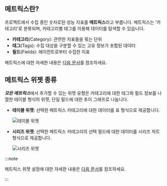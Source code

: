 ## 메트릭스란?

프로젝트에서 수집 중인 숫자로된 성능 지표를 **메트릭스**라고 부릅니다. 메트릭스는 '카테고리'로 분류되며, 카테고리별 태그를 이용해 데이터를 탐색할 수 있습니다.

* **카테고리**(Category): 관련한 지표들을 묶는 단위
* **태그**(Tags): 수집 대상을 구분할 수 있는 고유 정보가 포함된 데이터
* **필드**(Fields): 에이전트로부터 수집한 지표

메트릭스에 대한 자세한 내용은 [다음 문서](metrics-intro)를 참조하세요.

## 메트릭스 위젯 종류

***모든 메트릭스***에서 추가할 수 있는 위젯 유형은 카테고리에 대한 태그와 필드 정보를 나열한 테이블 형식의 위젯, 단일 필드에 대한 추이 그래프로 나눕니다.

* **테이블 위젯**: 선택한 메트릭스 카테고리에 대한 데이터를 표 형식으로 제공합니다.

  ![테이블 위젯](/img/metric-widget-table.png)

* **시리즈 위젯**: 선택한 메트릭스 카테고리의 선택 필드에 대한 데이터를 시리즈 차트 형식으로 제공합니다.

  ![시리즈 위젯](/img/metric-widget-series.png)

:::note

메트릭스 위젯 설정에 대한 자세한 내용은 [다음 문서](flexboard-widget-manage#changedata-metric-widget)를 참조하세요.

:::